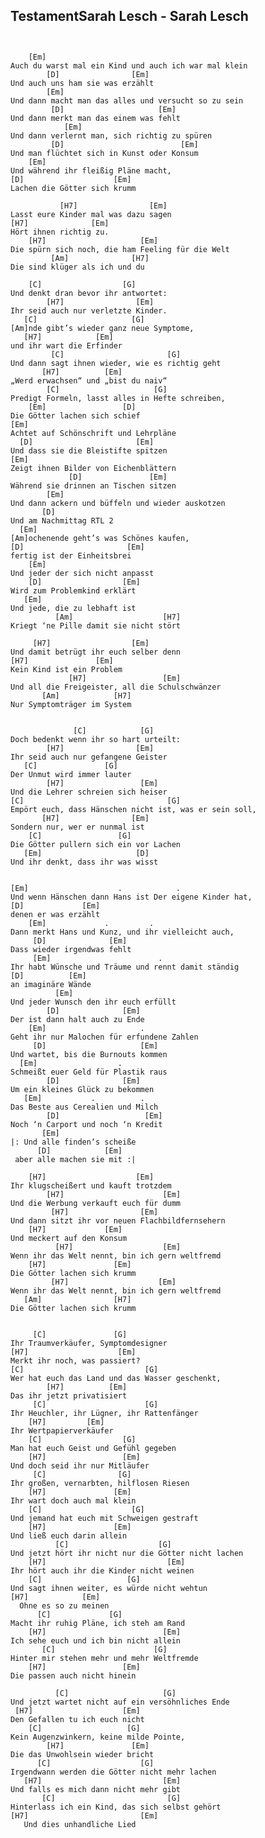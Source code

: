 ## TestamentSarah Lesch - Sarah Lesch
```


    [Em]
Auch du warst mal ein Kind und auch ich war mal klein
        [D]                [Em]
Und auch uns ham sie was erzählt
        [Em]
Und dann macht man das alles und versucht so zu sein
         [D]                     [Em]
Und dann merkt man das einem was fehlt
            [Em]
Und dann verlernt man, sich richtig zu spüren
         [D]                          [Em]
Und man flüchtet sich in Kunst oder Konsum
    [Em]
Und während ihr fleißig Pläne macht,
[D]                    [Em]
Lachen die Götter sich krumm

           [H7]                [Em]
Lasst eure Kinder mal was dazu sagen
[H7]              [Em]
Hört ihnen richtig zu.
    [H7]                     [Em]
Die spürn sich noch, die ham Feeling für die Welt
         [Am]              [H7]
Die sind klüger als ich und du

    [C]                  [G]
Und denkt dran bevor ihr antwortet:
        [H7]                [Em]
Ihr seid auch nur verletzte Kinder.
   [C]                     [G]
[Am]nde gibt’s wieder ganz neue Symptome,
   [H7]            [Em]
und ihr wart die Erfinder
         [C]                       [G]
Und dann sagt ihnen wieder, wie es richtig geht
       [H7]          [Em]
„Werd erwachsen“ und „bist du naiv“
        [C]                     [G]
Predigt Formeln, lasst alles in Hefte schreiben,
    [Em]                 [D]
Die Götter lachen sich schief
[Em]
Achtet auf Schönschrift und Lehrpläne
  [D]                       [Em]
Und dass sie die Bleistifte spitzen
[Em]              
Zeigt ihnen Bilder von Eichenblättern 
             [D]               [Em]
Während sie drinnen an Tischen sitzen
        [Em]
Und dann ackern und büffeln und wieder auskotzen
       [D]
Und am Nachmittag RTL 2
  [Em]
[Am]ochenende geht’s was Schönes kaufen, 
[D]                       [Em]
fertig ist der Einheitsbrei
    [Em]
Und jeder der sich nicht anpasst
    [D]                  [Em]
Wird zum Problemkind erklärt
   [Em]
Und jede, die zu lebhaft ist
          [Am]                    [H7]
Kriegt ‘ne Pille damit sie nicht stört

     [H7]                  [Em]
Und damit betrügt ihr euch selber denn
[H7]               [Em]
Kein Kind ist ein Problem
             [H7]                 [Em]
Und all die Freigeister, all die Schulschwänzer
       [Am]            [H7]
Nur Symptomträger im System


              [C]            [G]               
Doch bedenkt wenn ihr so hart urteilt:
        [H7]                [Em]
Ihr seid auch nur gefangene Geister
   [C]               [G]
Der Unmut wird immer lauter 
        [H7]                 [Em]
Und die Lehrer schreien sich heiser
[C]                                [G]
Empört euch, dass Hänschen nicht ist, was er sein soll,
       [H7]                [Em] 
Sondern nur, wer er nunmal ist
    [C]                 [G]
Die Götter pullern sich ein vor Lachen
   [Em]                     [D]
Und ihr denkt, dass ihr was wisst

 
[Em]                    .            .  
Und wenn Hänschen dann Hans ist Der eigene Kinder hat, 
[D]             [Em]
denen er was erzählt 
    [Em]             .         .
Dann merkt Hans und Kunz, und ihr vielleicht auch,
     [D]              [Em]
Dass wieder irgendwas fehlt 
     [Em]                        .
Ihr habt Wünsche und Träume und rennt damit ständig 
[D]          [Em]
an imaginäre Wände
          [Em]
Und jeder Wunsch den ihr euch erfüllt 
        [D]              [Em]
Der ist dann halt auch zu Ende
    [Em]                     .
Geht ihr nur Malochen für erfundene Zahlen
     [D]                     [Em]
Und wartet, bis die Burnouts kommen
  [Em]                  .
Schmeißt euer Geld für Plastik raus
        [D]              [Em]
Um ein kleines Glück zu bekommen
   [Em]           .          .
Das Beste aus Cerealien und Milch
        [D]                   [Em]
Noch ‘n Carport und noch ‘n Kredit
       [Em]
|: Und alle finden‘s scheiße        
      [D]            [Em]
 aber alle machen sie mit :|         

    [H7]                    [Em]
Ihr klugscheißert und kauft trotzdem
        [H7]                      [Em]
Und die Werbung verkauft euch für dumm
         [H7]                [Em]
Und dann sitzt ihr vor neuen Flachbildfernsehern
    [H7]             [Em]
Und meckert auf den Konsum
          [H7]                    [Em]   
Wenn ihr das Welt nennt, bin ich gern weltfremd
    [H7]               [Em]
Die Götter lachen sich krumm
         [H7]                    [Em]
Wenn ihr das Welt nennt, bin ich gern weltfremd
   [Am]                [H7]
Die Götter lachen sich krumm


     [C]               [G]
Ihr Traumverkäufer, Symptomdesigner
[H7]                    [Em]
Merkt ihr noch, was passiert? 
[C]                           [G]
Wer hat euch das Land und das Wasser geschenkt, 
        [H7]          [Em]
Das ihr jetzt privatisiert
     [C]                      [G]
Ihr Heuchler, ihr Lügner, ihr Rattenfänger 
    [H7]         [Em]
Ihr Wertpapierverkäufer
    [C]                  [G]
Man hat euch Geist und Gefühl gegeben 
    [H7]                 [Em]
Und doch seid ihr nur Mitläufer 
     [C]                [G]
Ihr großen, vernarbten, hilflosen Riesen 
    [H7]               [Em]
Ihr wart doch auch mal klein
    [C]                    [G]
Und jemand hat euch mit Schweigen gestraft 
    [H7]               [Em]
Und ließ euch darin allein 
          [C]                    [G]
Und jetzt hört ihr nicht nur die Götter nicht lachen 
    [H7]                           [Em]
Ihr hört auch ihr die Kinder nicht weinen
    [C]                   [G]
Und sagt ihnen weiter, es würde nicht wehtun
[H7]            [Em]
  Ohne es so zu meinen
      [C]             [G]
Macht ihr ruhig Pläne, ich steh am Rand 
    [H7]                          [Em]
Ich sehe euch und ich bin nicht allein 
       [C]                      [G]
Hinter mir stehen mehr und mehr Weltfremde 
    [H7]                 [Em]
Die passen auch nicht hinein 

          [C]                     [G]
Und jetzt wartet nicht auf ein versöhnliches Ende 
 [H7]                    [Em]
Den Gefallen tu ich euch nicht 
    [C]                   [G]
Kein Augenzwinkern, keine milde Pointe,
        [H7]               [Em]
Die das Unwohlsein wieder bricht
      [C]                    [G]
Irgendwann werden die Götter nicht mehr lachen 
   [H7]                           [Em]
Und falls es mich dann nicht mehr gibt 
       [C]                         [G]
Hinterlass ich ein Kind, das sich selbst gehört
[H7]                         [Em]
   Und dies unhandliche Lied
   


```

